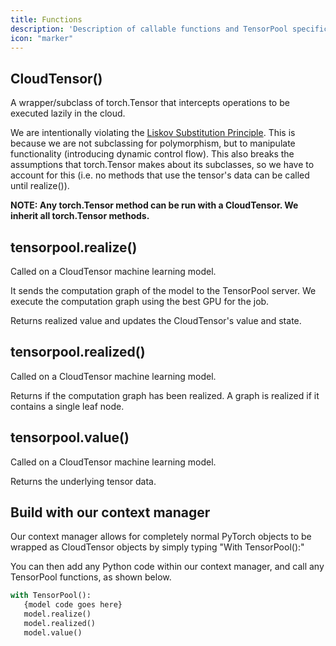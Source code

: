 ```yaml
---
title: Functions
description: 'Description of callable functions and TensorPool specific functionality'
icon: "marker"
---
```

## CloudTensor()
A wrapper/subclass of torch.Tensor that intercepts operations to be executed lazily in the cloud.

We are intentionally violating the [Liskov Substitution Principle](https://en.wikipedia.org/wiki/Liskov_substitution_principle).
This is because we are not subclassing for polymorphism, but to manipulate functionality (introducing dynamic control flow).
This also breaks the assumptions that torch.Tensor makes about its subclasses, so we have to account for this (i.e. no methods that use the tensor's data can be called until realize()).

**NOTE: Any torch.Tensor method can be run with a CloudTensor. We inherit all torch.Tensor methods.**

## tensorpool.realize()
Called on a CloudTensor machine learning model. 

It sends the computation graph of the model to the TensorPool server. We execute the computation graph using the best GPU for the job.


Returns realized value and updates the CloudTensor's value and state.

## tensorpool.realized()
Called on a CloudTensor machine learning model. 


Returns if the computation graph has been realized. A graph is realized if it contains a single leaf node.

## tensorpool.value()
Called on a CloudTensor machine learning model. 

Returns the underlying tensor data.

## Build with our context manager
Our context manager allows for completely normal PyTorch objects to be wrapped as CloudTensor objects by simply typing "With TensorPool():"


You can then add any Python code within our context manager, and call any TensorPool functions, as shown below.
```python
with TensorPool():
   {model code goes here}
   model.realize()
   model.realized()
   model.value()
```